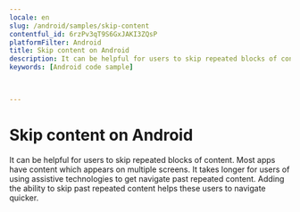 ```yaml
---
locale: en
slug: /android/samples/skip-content
contentful_id: 6rzPv3qT9S6GxJAKI3ZQsP
platformFilter: Android
title: Skip content on Android
description: It can be helpful for users to skip repeated blocks of content.
keywords: [Android code sample]


	
---
```


# Skip content on Android

It can be helpful for users to skip repeated blocks of content. Most apps have content which appears on multiple screens. It takes longer for users of using assistive technologies to get navigate past repeated content. Adding the ability to skip past repeated content helps these users to navigate quicker.

<CodeSample id="screen-skip" locale="en" platform="android"/>